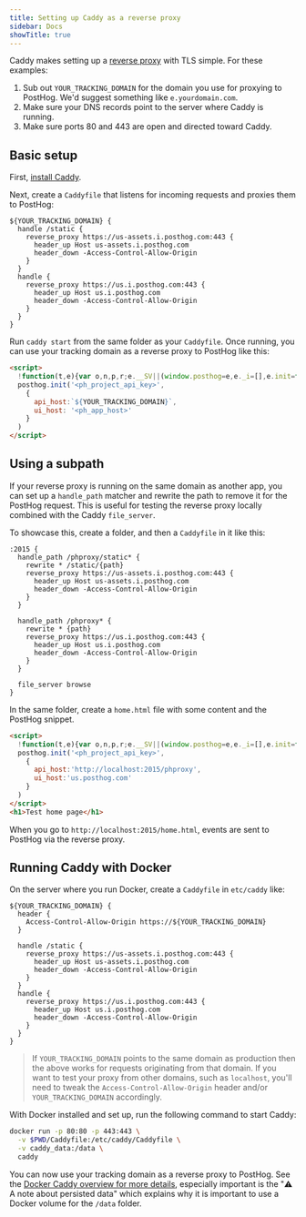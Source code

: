 ```yaml
---
title: Setting up Caddy as a reverse proxy
sidebar: Docs
showTitle: true
---
```



<RegionWarning />

Caddy makes setting up a [reverse proxy](https://caddyserver.com/docs/quick-starts/reverse-proxy) with TLS simple. For these examples:

1. Sub out `YOUR_TRACKING_DOMAIN` for the domain you use for proxying to PostHog. We'd suggest something like `e.yourdomain.com`. 
2. Make sure your DNS records point to the server where Caddy is running. 
3. Make sure ports 80 and 443 are open and directed toward Caddy.

## Basic setup

First, [install Caddy](https://caddyserver.com/docs/install).

Next, create a `Caddyfile` that listens for incoming requests and proxies them to PostHog:

```
${YOUR_TRACKING_DOMAIN} {
  handle /static {
    reverse_proxy https://us-assets.i.posthog.com:443 {
      header_up Host us-assets.i.posthog.com
      header_down -Access-Control-Allow-Origin
    }
  }
  handle {
    reverse_proxy https://us.i.posthog.com:443 {
      header_up Host us.i.posthog.com
      header_down -Access-Control-Allow-Origin
    }
  }
}
```

Run `caddy start` from the same folder as your `Caddyfile`. Once running, you can use your tracking domain as a reverse proxy to PostHog like this:

```html
<script>
  !function(t,e){var o,n,p,r;e.__SV||(window.posthog=e,e._i=[],e.init=function(i,s,a){function g(t,e){var o=e.split(".");2==o.length&&(t=t[o[0]],e=o[1]),t[e]=function(){t.push([e].concat(Array.prototype.slice.call(arguments,0)))}}(p=t.createElement("script")).type="text/javascript",p.async=!0,p.src=s.api_host+"/static/array.js",(r=t.getElementsByTagName("script")[0]).parentNode.insertBefore(p,r);var u=e;for(void 0!==a?u=e[a]=[]:a="posthog",u.people=u.people||[],u.toString=function(t){var e="posthog";return"posthog"!==a&&(e+="."+a),t||(e+=" (stub)"),e},u.people.toString=function(){return u.toString(1)+".people (stub)"},o="capture identify alias people.set people.set_once set_config register register_once unregister opt_out_capturing has_opted_out_capturing opt_in_capturing reset isFeatureEnabled onFeatureFlags getFeatureFlag getFeatureFlagPayload reloadFeatureFlags group updateEarlyAccessFeatureEnrollment getEarlyAccessFeatures getActiveMatchingSurveys getSurveys onSessionId".split(" "),n=0;n<o.length;n++)g(u,o[n]);e._i.push([i,s,a])},e.__SV=1)}(document,window.posthog||[]);
  posthog.init('<ph_project_api_key>',
    {
      api_host:`${YOUR_TRACKING_DOMAIN}`,
      ui_host: '<ph_app_host>'
    }
  )
</script>

```

## Using a subpath

If your reverse proxy is running on the same domain as another app, you can set up a `handle_path` matcher and rewrite the path to remove it for the PostHog request. This is useful for testing the reverse proxy locally combined with the Caddy `file_server`.

To showcase this, create a folder, and then a `Caddyfile` in it like this:

```
:2015 {
  handle_path /phproxy/static* {
    rewrite * /static/{path}
    reverse_proxy https://us-assets.i.posthog.com:443 {
      header_up Host us-assets.i.posthog.com
      header_down -Access-Control-Allow-Origin
    }
  }

  handle_path /phproxy* {
    rewrite * {path}
    reverse_proxy https://us.i.posthog.com:443 {
      header_up Host us.i.posthog.com
      header_down -Access-Control-Allow-Origin
    }
  }

  file_server browse
}

```

In the same folder, create a `home.html` file with some content and the PostHog snippet.

```html
<script>
  !function(t,e){var o,n,p,r;e.__SV||(window.posthog=e,e._i=[],e.init=function(i,s,a){function g(t,e){var o=e.split(".");2==o.length&&(t=t[o[0]],e=o[1]),t[e]=function(){t.push([e].concat(Array.prototype.slice.call(arguments,0)))}}(p=t.createElement("script")).type="text/javascript",p.async=!0,p.src=s.api_host+"/static/array.js",(r=t.getElementsByTagName("script")[0]).parentNode.insertBefore(p,r);var u=e;for(void 0!==a?u=e[a]=[]:a="posthog",u.people=u.people||[],u.toString=function(t){var e="posthog";return"posthog"!==a&&(e+="."+a),t||(e+=" (stub)"),e},u.people.toString=function(){return u.toString(1)+".people (stub)"},o="capture identify alias people.set people.set_once set_config register register_once unregister opt_out_capturing has_opted_out_capturing opt_in_capturing reset isFeatureEnabled onFeatureFlags getFeatureFlag getFeatureFlagPayload reloadFeatureFlags group updateEarlyAccessFeatureEnrollment getEarlyAccessFeatures getActiveMatchingSurveys getSurveys onSessionId".split(" "),n=0;n<o.length;n++)g(u,o[n]);e._i.push([i,s,a])},e.__SV=1)}(document,window.posthog||[]);
  posthog.init('<ph_project_api_key>',
    {
      api_host:'http://localhost:2015/phproxy',
      ui_host:'us.posthog.com'
    }
  )
</script>
<h1>Test home page</h1>
```

When you go to `http://localhost:2015/home.html`, events are sent to PostHog via the reverse proxy.

## Running Caddy with Docker

On the server where you run Docker, create a `Caddyfile` in `etc/caddy` like:

```
${YOUR_TRACKING_DOMAIN} {
  header {
    Access-Control-Allow-Origin https://${YOUR_TRACKING_DOMAIN}
  }

  handle /static {
    reverse_proxy https://us-assets.i.posthog.com:443 {
      header_up Host us-assets.i.posthog.com
      header_down -Access-Control-Allow-Origin
    }
  }
  handle {
    reverse_proxy https://us.i.posthog.com:443 {
      header_up Host us.i.posthog.com
      header_down -Access-Control-Allow-Origin
    }
  }
}
```

> If `YOUR_TRACKING_DOMAIN` points to the same domain as production then the above works for requests originating from that domain. If you want to test your proxy from other domains, such as `localhost`, you'll need to tweak the `Access-Control-Allow-Origin` header and/or `YOUR_TRACKING_DOMAIN` accordingly.

With Docker installed and set up, run the following command to start Caddy: 

```bash
docker run -p 80:80 -p 443:443 \
  -v $PWD/Caddyfile:/etc/caddy/Caddyfile \
  -v caddy_data:/data \
  caddy
```

You can now use your tracking domain as a reverse proxy to PostHog. See the [Docker Caddy overview for more details](https://hub.docker.com/_/caddy), especially important is the "⚠️ A note about persisted data" which explains why it is important to use a Docker volume for the `/data` folder.